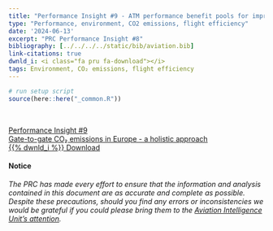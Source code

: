 ```yaml
---
title: "Performance Insight #9 - ATM performance benefit pools for improved civil-military cooperation and coordination"
type: "Performance, environment, CO2 emissions, flight efficiency"
date: '2024-06-13'
excerpt: "PRC Performance Insight #8"
bibliography: [../../../../static/bib/aviation.bib]
link-citations: true
dwnld_i: <i class="fa pru fa-download"></i>
tags: Environment, CO₂ emissions, flight efficiency
---
```

```r
# run setup script
source(here::here("_common.R"))
```
 
<br>
<div class="container">
<div class="row align-items-start">

<a href="https://www.eurocontrol.int/publication/prc-performance-insight-9-towards-reliable-gate-gate-co2-emissions-europe" target="_blank" class="btn btn-info" role="button"> Performance Insight #9 <br>  Gate-to-gate CO₂ emissions in Europe - a holistic approach  <br> {{% dwnld_i %}} Download </a>

#### Notice
*The PRC has made every effort to ensure that the information and analysis contained in this document are as accurate and 
complete as possible. Despite these precautions, should you find any errors or inconsistencies we would be grateful if you 
could please bring them to the [Aviation Intelligence Unit's attention](mailto:PRU-Support@eurocontrol.int).*

</div>
</div>